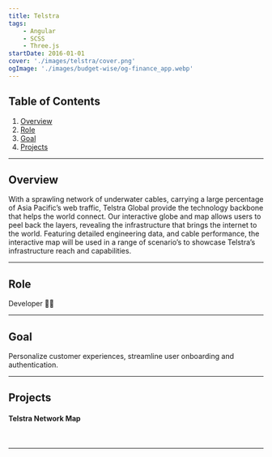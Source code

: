 ```yaml
---
title: Telstra
tags:
    - Angular
    - SCSS
    - Three.js
startDate: 2016-01-01
cover: './images/telstra/cover.png'
ogImage: './images/budget-wise/og-finance_app.webp'
---
```



## Table of Contents
1. [Overview](#overview)
1. [Role](#role)
1. [Goal](#goal)
1. [Projects](#projects)

---

## Overview

With a sprawling network of underwater cables, carrying a large percentage of Asia Pacific’s web traffic, Telstra Global provide the technology backbone that helps the world connect. Our interactive globe and map allows users to peel back the layers, revealing the infrastructure that brings the internet to the world. Featuring detailed engineering data, and cable performance, the interactive map will be used in a range of scenario’s to showcase Telstra’s infrastructure reach and capabilities.

---

## Role

Developer 👨🏻

---

## Goal

Personalize customer experiences, streamline user onboarding and authentication.

---

## Projects

#### Telstra Network Map

<Vimeo id="https://vimeo.com/221068812" />

<img src={sup1.src} alt="" />

<img src={sup2.src} alt="" />

___
